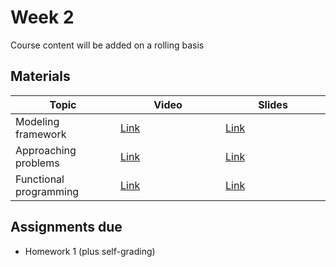 # Week 2
Course content will be added on a rolling basis

## Materials

| Topic | Video | Slides| 
|----|----|----|
| Modeling framework| [Link](https://uw.hosted.panopto.com/Panopto/Pages/Viewer.aspx?id=1ffa7bdf-69c2-460c-b394-b3620021a18b)|  [Link](../../website/lectures/03_modeling_framework/03_modeling_framework.qmd)  
| Approaching problems | [Link](https://uw.hosted.panopto.com/Panopto/Pages/Viewer.aspx?id=4830e4f0-9c97-4ff7-a24c-b36800e5d629)|  [Link](../../website/lectures/04_problem_approach/problem_approach.qmd)  | 
| Functional programming | [Link](https://uw.hosted.panopto.com/Panopto/Pages/Viewer.aspx?id=b1406d37-df27-45c1-8ae5-b368017b6692)|  [Link](../../website/lectures/05_functional_programming_plots/functional_programming.qmd)  |

## Assignments due

* Homework 1 (plus self-grading)
